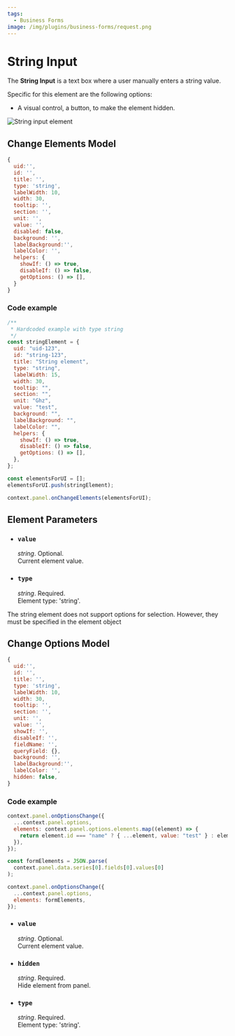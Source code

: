 ```yaml
---
tags:
  - Business Forms
image: /img/plugins/business-forms/request.png
---
```



# String Input

The **String Input** is a text box where a user manually enters a string value.

Specific for this element are the following options:

- A visual control, a button, to make the element hidden.

<Image
  title="String input element"
  src="/img/plugins/business-forms/elements/string-input/element.png"
/>

## Change Elements Model

<InfoUseChangeElements />

```js
{
  uid:'',
  id: '',
  title: '',
  type: 'string',
  labelWidth: 10,
  width: 30,
  tooltip: '',
  section: '',
  unit: '',
  value: '',
  disabled: false,
  background: '',
  labelBackground:'',
  labelColor: '',
  helpers: {
    showIf: () => true,
    disableIf: () => false,
    getOptions: () => [],
  }
}
```

### Code example

```javascript
/**
 * Hardcoded example with type string
 */
const stringElement = {
  uid: "uid-123",
  id: "string-123",
  title: "String element",
  type: "string",
  labelWidth: 15,
  width: 30,
  tooltip: "",
  section: "",
  unit: "Ghz",
  value: "test",
  background: "",
  labelBackground: "",
  labelColor: "",
  helpers: {
    showIf: () => true,
    disableIf: () => false,
    getOptions: () => [],
  },
};

const elementsForUI = [];
elementsForUI.push(stringElement);

context.panel.onChangeElements(elementsForUI);
```

<BaseChangeElements />

## Element Parameters

- ### `value`

  _string_. Optional.  
   Current element value.

- ### `type`

  _string_. Required.  
  Element type: 'string'.

<BaseParameters />

The string element does not support options for selection. However, they must be specified in the element object

## Change Options Model

<InfoUseOptionsChange />

```js
{
  uid:'',
  id: '',
  title: '',
  type: 'string',
  labelWidth: 10,
  width: 30,
  tooltip: '',
  section: '',
  unit: '',
  value: '',
  showIf: '',
  disableIf: '',
  fieldName: '',
  queryField: {},
  background: '',
  labelBackground:'',
  labelColor: '',
  hidden: false,
}
```

### Code example

```javascript
context.panel.onOptionsChange({
  ...context.panel.options,
  elements: context.panel.options.elements.map((element) => {
    return element.id === "name" ? { ...element, value: "test" } : element;
  }),
});
```

```javascript
const formElements = JSON.parse(
  context.panel.data.series[0].fields[0].values[0]
);

context.panel.onOptionsChange({
  ...context.panel.options,
  elements: formElements,
});
```

- ### `value`

  _string_. Optional.  
   Current element value.

- ### `hidden`

  _string_. Required.  
   Hide element from panel.

- ### `type`

  _string_. Required.  
  Element type: 'string'.

<BaseOptionsParameters />

